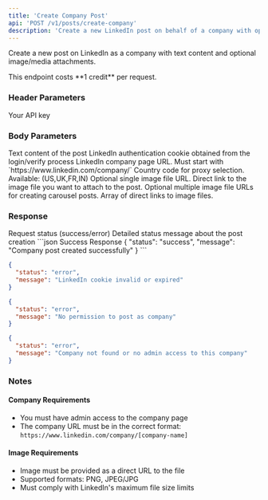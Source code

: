 ```yaml
---
title: 'Create Company Post'
api: 'POST /v1/posts/create-company'
description: 'Create a new LinkedIn post on behalf of a company with optional media attachments'
---
```


Create a new post on LinkedIn as a company with text content and optional image/media attachments.

<Note>
  This endpoint costs **1 credit** per request.
</Note>

### Header Parameters

<ParamField header="x-api-key" type="string" required>
  Your API key
</ParamField>

### Body Parameters

<ParamField body="message" type="string" required>
  Text content of the post
</ParamField>

<ParamField body="login_token" type="string" required>
  LinkedIn authentication cookie obtained from the login/verify process
</ParamField>

<ParamField body="company_url" type="string" required>
  LinkedIn company page URL. Must start with `https://www.linkedin.com/company/`
</ParamField>

<ParamField body="country" type="string" default="FR">
  Country code for proxy selection. Available: (US,UK,FR,IN)
</ParamField>

<ParamField body="file" type="string">
  Optional single image file URL. Direct link to the image file you want to attach to the post.
</ParamField>

<ParamField body="files" type="array">
  Optional multiple image file URLs for creating carousel posts. Array of direct links to image files.
</ParamField>

### Response

<ResponseField name="status" type="string">
  Request status (success/error)
</ResponseField>

<ResponseField name="message" type="string">
  Detailed status message about the post creation
</ResponseField>

<ResponseExample>
```json Success Response
{
  "status": "success",
  "message": "Company post created successfully"
}
```

```json Error Response - Invalid Cookie
{
  "status": "error",
  "message": "LinkedIn cookie invalid or expired"
}
```

```json Error Response - No Permission
{
  "status": "error",
  "message": "No permission to post as company"
}
```

```json Error Response - Company Not Found
{
  "status": "error",
  "message": "Company not found or no admin access to this company"
}
```

</ResponseExample>

### Notes

#### Company Requirements
- You must have admin access to the company page
- The company URL must be in the correct format: `https://www.linkedin.com/company/[company-name]`

#### Image Requirements
- Image must be provided as a direct URL to the file
- Supported formats: PNG, JPEG/JPG
- Must comply with LinkedIn's maximum file size limits


